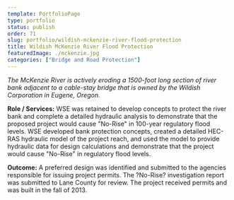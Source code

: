 ```yaml
---
template: PortfolioPage
type: portfolio
status: publish
order: 71
slug: portfolio/wildish-mckenzie-river-flood-protection
title: Wildish McKenzie River Flood Protection
featuredImage: ./mckenzie.jpg
categories: ["Bridge and Road Protection"]
---
```


_The McKenzie River is actively eroding a 1500-foot long section of river bank adjacent to a cable-stay bridge that is owned by the Wildish Corporation in Eugene, Oregon._  
  
**Role / Services:** WSE was retained to develop concepts to protect the river bank and complete a detailed hydraulic analysis to demonstrate that the proposed project would cause "No-Rise" in 100-year regulatory flood levels. WSE developed bank protection concepts, created a detailed HEC-RAS hydraulic model of the project reach, and used the model to provide hydraulic data for design calculations and demonstrate that the project would cause "No-Rise" in regulatory flood levels.  
  
**Outcome:** A preferred design was identified and submitted to the agencies responsible for issuing project permits. The ?No-Rise? investigation report was submitted to Lane County for review. The project received permits and was built in the fall of 2013.